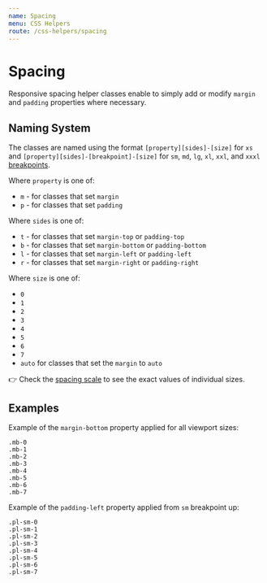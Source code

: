 ```yaml
---
name: Spacing
menu: CSS Helpers
route: /css-helpers/spacing
---
```


# Spacing


Responsive spacing helper classes enable to simply add or modify `margin` and
`padding` properties where necessary.

## Naming System

The classes are named using the format `[property][sides]-[size]` for `xs` and
`[property][sides]-[breakpoint]-[size]` for `sm`, `md`, `lg`, `xl`, `xxl`, and
 `xxxl` [breakpoints](/foundation/breakpoints).

Where `property` is one of:

- `m` - for classes that set `margin`
- `p` - for classes that set `padding`

Where `sides` is one of:

- `t` - for classes that set `margin-top` or `padding-top`
- `b` - for classes that set `margin-bottom` or `padding-bottom`
- `l` - for classes that set `margin-left` or `padding-left`
- `r` - for classes that set `margin-right` or `padding-right`

Where `size` is one of:

- `0`
- `1`
- `2`
- `3`
- `4`
- `5`
- `6`
- `7`
- `auto` for classes that set the `margin` to `auto`

👉 Check the [spacing scale](/foundation/spacing) to see the exact values of
individual sizes.

## Examples

Example of the `margin-bottom` property applied for all viewport sizes:

<Playground>
  <div>
    <div className="mb-0">
      <Placeholder bordered>
        <code>.mb-0</code>
      </Placeholder>
    </div>
    <div className="mb-1">
      <Placeholder bordered>
        <code>.mb-1</code>
      </Placeholder>
    </div>
    <div className="mb-2">
      <Placeholder bordered>
        <code>.mb-2</code>
      </Placeholder>
    </div>
    <div className="mb-3">
      <Placeholder bordered>
        <code>.mb-3</code>
      </Placeholder>
    </div>
    <div className="mb-4">
      <Placeholder bordered>
        <code>.mb-4</code>
      </Placeholder>
    </div>
    <div className="mb-5">
      <Placeholder bordered>
        <code>.mb-5</code>
      </Placeholder>
    </div>
    <div className="mb-6">
      <Placeholder bordered>
        <code>.mb-6</code>
      </Placeholder>
    </div>
    <div className="mb-7">
      <Placeholder bordered>
        <code>.mb-7</code>
      </Placeholder>
    </div>
  </div>
</Playground>

Example of the `padding-left` property applied from `sm` breakpoint up:

<Playground>
  <div>
    <div className="pl-sm-0">
      <Placeholder bordered>
        <code>.pl-sm-0</code>
      </Placeholder>
    </div>
    <div className="pl-sm-1">
      <Placeholder bordered>
        <code>.pl-sm-1</code>
      </Placeholder>
    </div>
    <div className="pl-sm-2">
      <Placeholder bordered>
        <code>.pl-sm-2</code>
      </Placeholder>
    </div>
    <div className="pl-sm-3">
      <Placeholder bordered>
        <code>.pl-sm-3</code>
      </Placeholder>
    </div>
    <div className="pl-sm-4">
      <Placeholder bordered>
        <code>.pl-sm-4</code>
      </Placeholder>
    </div>
    <div className="pl-sm-5">
      <Placeholder bordered>
        <code>.pl-sm-5</code>
      </Placeholder>
    </div>
    <div className="pl-sm-6">
      <Placeholder bordered>
        <code>.pl-sm-6</code>
      </Placeholder>
    </div>
    <div className="pl-sm-7">
      <Placeholder bordered>
        <code>.pl-sm-7</code>
      </Placeholder>
    </div>
  </div>
</Playground>
